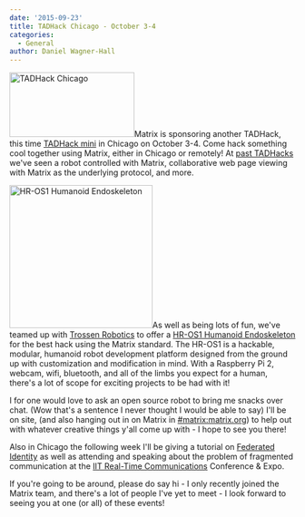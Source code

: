```yaml
---
date: '2015-09-23'
title: TADHack Chicago - October 3-4
categories:
  - General
author: Daniel Wagner-Hall
---
```


<a href="https://matrix.org/blog/wp-content/uploads/2015/09/TADHack-Mini-2015-IITRTC-Chicago-v2.png"><img class="alignright wp-image-1284" src="https://matrix.org/blog/wp-content/uploads/2015/09/TADHack-Mini-2015-IITRTC-Chicago-v2.png" alt="TADHack Chicago" width="220" height="114" /></a>Matrix is sponsoring another TADHack, this time <a href="http://tadhack.com/2015/tadhack-mini-chicago/">TADHack mini</a> in Chicago on October 3-4. Come hack something cool together using Matrix, either in Chicago or remotely! At <a href="http://matrix.org/blog/2015/04/13/tadhack-mini-london-completed/">past TADHacks</a> we've seen a robot controlled with Matrix, collaborative web page viewing with Matrix as the underlying protocol, and more.



<a href="https://matrix.org/blog/wp-content/uploads/2015/09/Img0041.jpg"><img class="alignleft wp-image-1285" src="https://matrix.org/blog/wp-content/uploads/2015/09/Img0041-300x300.jpg" alt="HR-OS1 Humanoid Endoskeleton" width="252" height="252" /></a>As well as being lots of fun, we've teamed up with <a href="http://www.trossenrobotics.com/">Trossen Robotics</a> to offer a <a href="http://www.trossenrobotics.com/HR-OS1">HR-OS1 Humanoid Endoskeleton</a> for the best hack using the Matrix standard. The HR-OS1 is a hackable, modular, humanoid robot development platform designed from the ground up with customization and modification in mind. With a Raspberry Pi 2, webcam, wifi, bluetooth, and all of the limbs you expect for a human, there's a lot of scope for exciting projects to be had with it!

I for one would love to ask an open source robot to bring me snacks over chat. (Wow that's a sentence I never thought I would be able to say)
I'll be on site, (and also hanging out in on Matrix in <a href="https://matrix.org/beta/#/room/#matrix:matrix.org">#matrix:matrix.org</a>) to help out with whatever creative things y'all come up with - I hope to see you there!

Also in Chicago the following week I'll be giving a tutorial on <a href="http://www.rtc-conference.com/tutorials/">Federated Identity</a> as well as attending and speaking about the problem of fragmented communication at the <a href="http://www.rtc-conference.com/">IIT Real-Time Communications</a> Conference &amp; Expo.

If you're going to be around, please do say hi - I only recently joined the Matrix team, and there's a lot of people I've yet to meet - I look forward to seeing you at one (or all) of these events!